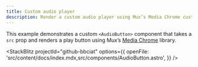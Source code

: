 ```yaml
---
title: Custom audio player
description: Render a custom audio player using Mux’s Media Chrome custom element library.
---
```



This example demonstrates a custom `<AudioButton>` component that takes a `src` prop and renders a play button using Mux’s [Media Chrome](https://www.media-chrome.org/) library.

<StackBlitz
	projectId="github-bbciat"
	options={{
		openFile: 'src/content/docs/index.mdx,src/components/AudioButton.astro',
	}}
/>

